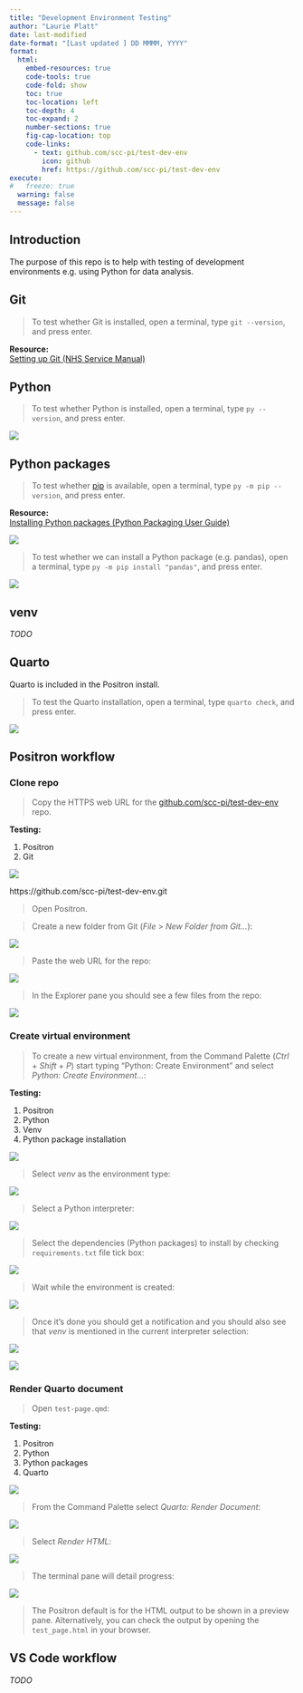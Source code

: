 ```yaml
---
title: "Development Environment Testing"
author: "Laurie Platt"
date: last-modified
date-format: "[Last updated ] DD MMMM, YYYY"
format:
  html:
    embed-resources: true
    code-tools: true
    code-fold: show
    toc: true
    toc-location: left
    toc-depth: 4
    toc-expand: 2
    number-sections: true
    fig-cap-location: top
    code-links:
      - text: github.com/scc-pi/test-dev-env
        icon: github
        href: https://github.com/scc-pi/test-dev-env
execute:
#   freeze: true
  warning: false
  message: false
---
```


## Introduction 

The purpose of this repo is to help with testing of development environments e.g. using Python for data analysis.  

## Git

> To test whether Git is installed, open a terminal, type `git --version`, and press enter.

::: {.column-margin}
**Resource:**  
[Setting up Git (NHS Service Manual)](https://prototype-kit.service-manual.nhs.uk/how-tos/git)
:::  

## Python

> To test whether Python is installed, open a terminal, type `py --version`, and press enter.

![](resources/python-version.jpg)  

## Python packages  

> To test whether [pip](https://packaging.python.org/en/latest/key_projects/#pip) is available, open a terminal, type `py -m pip --version`, and press enter.

::: {.column-margin}
**Resource:**  
[Installing Python packages (Python Packaging User Guide)](https://packaging.python.org/en/latest/tutorials/installing-packages/)
:::

![](resources/pip-available.jpg)  

> To test whether we can install a Python package (e.g. pandas), open a terminal, type `py -m pip install "pandas"`, and press enter.  

![](resources/pip-install-pandas.jpg)  

## venv

*TODO*

## Quarto  

Quarto is included in the Positron install.  

> To test the Quarto installation, open a terminal, type `quarto check`, and press enter.

![](resources/quarto-check.jpg)  

## Positron workflow

### Clone repo

> Copy the HTTPS web URL for the [github.com/scc-pi/test-dev-env](https://github.com/scc-pi/test-dev-env) repo.

::: {.column-margin}
**Testing:**    

1. Positron  
1. Git
:::

![](resources/repo-web-url.jpg)  

https://github.com/scc-pi/test-dev-env.git

> Open Positron.

> Create a new folder from Git (*File* > *New Folder from Git...*):

![](resources/new-folder-git.jpg)  

> Paste the web URL for the repo:  

![](resources/paste-repo-url.jpg)  

> In the Explorer pane you should see a few files from the repo:  

![](resources/explorer-few-files.jpg)

### Create virtual environment

> To create a new virtual environment, from the Command Palette (*Ctrl* + *Shift* + *P*) start typing "Python: Create Environment" and select *Python: Create Environment...*: 

::: {.column-margin}
**Testing:**    

1. Positron  
1. Python  
1. Venv  
1. Python package installation
:::

![](resources/cmd-palette-create-env.jpg)  

> Select *venv* as the environment type:  

![](resources/venv-select.jpg)  

> Select a Python interpreter:  

![](resources/python-interpreter-select.jpg)  

> Select the dependencies (Python packages) to install by checking `requirements.txt` file tick box:  

![](resources/requirements-select.jpg)

> Wait while the environment is created:  

![](resources/creating-env.jpg)

> Once it's done you should get a notification and you should also see that *venv* is mentioned in the current interpreter selection:  

![](resources/env-created.jpg)  

![](resources/selected-interpreter-venv.jpg)

### Render Quarto document

> Open `test-page.qmd`:  

::: {.column-margin}
**Testing:**    

1. Positron  
1. Python  
1. Python packages  
1. Quarto  
:::

![](resources/qmd-open.jpg)  

> From the Command Palette select *Quarto: Render Document*:  

![](resources/qmd-render.jpg)

> Select *Render HTML*:  

![](resources/render-html.jpg)

> The terminal pane will detail progress:  

![](resources/terminal-output.jpg)

> The Positron default is for the HTML output to be shown in a preview pane. Alternatively, you can check the output by opening the `test_page.html` in your browser.    

## VS Code workflow

*TODO*